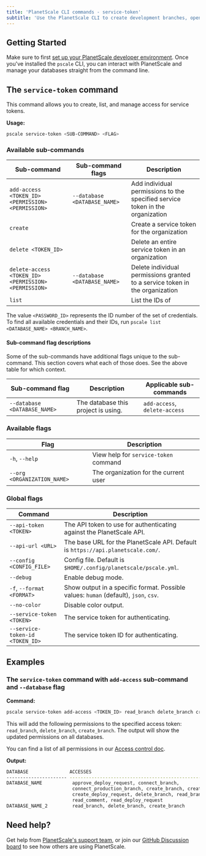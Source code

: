 ```yaml
---
title: 'PlanetScale CLI commands - service-token'
subtitle: 'Use the PlanetScale CLI to create development branches, open deploy requests, and make non-blocking schema changes directly from your terminal.'
---
```


## Getting Started

Make sure to first [set up your PlanetScale developer environment](/concepts/planetscale-environment-setup). Once you've installed the `pscale` CLI, you can interact with PlanetScale and manage your databases straight from the command line.

## The `service-token` command

This command allows you to create, list, and manage access for service tokens.

**Usage:**

```bash
pscale service-token <SUB-COMMAND> <FLAG>
```

### Available sub-commands

| **Sub-command** | **Sub-command flags** | **Description**        |
| -------- | -------- | --------------------------------------- |
| `add-access <TOKEN_ID> <PERMISSION> <PERMISSION>` | `--database <DATABASE_NAME>` | Add individual permissions to the specified service token in the organization |
| `create` |  | Create a service token for the organization |
| `delete <TOKEN_ID>` | | Delete an entire service token in an organization |
| `delete-access <TOKEN_ID> <PERMISSION> <PERMISSION>` | `--database <DATABASE_NAME>` | Delete individual permissions granted to a service token in the organization |
| `list` | | List the IDs of | Fetch a service token and its accesses |

The value `<PASSWORD_ID>` represents the ID number of the set of credentials. To find all available credentials and their IDs, run `pscale list <DATABASE_NAME> <BRANCH_NAME>`.

#### Sub-command flag descriptions

Some of the sub-commands have additional flags unique to the sub-command. This section covers what each of those does. See the above table for which context.

| **Sub-command flag** | **Description** | **Applicable sub-commands**
| -------- | -------- | --------------------------------------- |
| `--database <DATABASE_NAME>` | The database this project is using. | `add-access`, `delete-access` |

### Available flags

| **Flag** | **Description**        |
| -------- | --------------------------------------- |
| `-h`, `--help` | View help for `service-token` command |
| `--org <ORGANIZATION_NAME>` | The organization for the current user |

### Global flags

| **Command** | **Description**        |
| -------- | --------------------------------------- |
| `--api-token <TOKEN>` | The API token to use for authenticating against the PlanetScale API. |
| `--api-url <URL>` | The base URL for the PlanetScale API. Default is `https://api.planetscale.com/`. |
| `--config <CONFIG_FILE>` | Config file. Default is `$HOME/.config/planetscale/pscale.yml`. |
| `--debug` | Enable debug mode. |
| `-f`, `--format <FORMAT>` | Show output in a specific format. Possible values: `human` (default), `json`, `csv`. |
| `--no-color` | Disable color output. |
| `--service-token <TOKEN>` | The service token for authenticating. |
| `--service-token-id <TOKEN_ID>` | The service token ID for authenticating. |

## Examples

### The `service-token` command with `add-access` sub-command and `--database` flag

**Command:**

```bash
pscale service-token add-access <TOKEN_ID> read_branch delete_branch create_branch --database <DATABASE_NAME_2>
```

This will add the following permissions to the specified access token: `read_branch`, `delete_branch`, `create_branch`. The output will show the updated permissions on all databases.

You can find a list of all permissions in our [Access control doc](/concepts/access-control).

**Output:**

```bash
DATABASE               ACCESSES
---------------------- -----------------------------------------------------------
DATABASE_NAME           approve_deploy_request, connect_branch,
                        connect_production_branch, create_branch, create_comment,
                        create_deploy_request, delete_branch, read_branch,
                        read_comment, read_deploy_request
DATABASE_NAME_2         read_branch, delete_branch, create_branch
```

## Need help?

Get help from [PlanetScale's support team](https://www.planetscale.com/support), or join our [GitHub Discussion board](https://github.com/planetscale/beta/discussions) to see how others are using PlanetScale.
